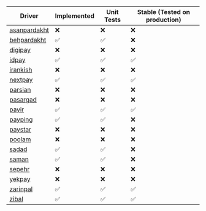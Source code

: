 
| <Translate id="driver">Driver</Translate>                          | <Translate id="implemented">Implemented</Translate> | <Translate id="unit-tests">Unit Tests</Translate> | <Translate id="stable">Stable (Tested on production)</Translate> |
| ------------------------------------------------------------------ | --------------------------------------------------- | ------------------------------------------------- | ---------------------------------------------------------------- |
| [asanpardakht](https://asanpardakht.ir/)                           | ❌                                                  | ❌                                                | ❌                                                               |
| [behpardakht](http://www.behpardakht.com/)                         | ✅                                                  | ✅                                                | ❌                                                               |
| [digipay](https://www.mydigipay.com/)                              | ❌                                                  | ❌                                                | ❌                                                               |
| [idpay](https://idpay.ir/s/140178)                                 | ✅                                                  | ✅                                                | ✅                                                               |
| [irankish](http://irankish.com/)                                   | ❌                                                  | ❌                                                | ❌                                                               |
| [nextpay](https://nextpay.ir/)                                     | ✅                                                  | ✅                                                | ✅                                                               |
| [parsian](https://www.pec.ir/)                                     | ❌                                                  | ❌                                                | ❌                                                               |
| [pasargad](https://bpi.ir/)                                        | ❌                                                  | ❌                                                | ❌                                                               |
| [payir](https://pay.ir)                                            | ✅                                                  | ✅                                                | ✅                                                               |
| [payping](https://payping.ir)                                      | ✅                                                  | ✅                                                | ❌                                                               |
| [paystar](http://paystar.ir/)                                      | ❌                                                  | ❌                                                | ❌                                                               |
| [poolam](https://poolam.ir/)                                       | ❌                                                  | ❌                                                | ❌                                                               |
| [sadad](https://sadadpsp.ir/)                                      | ✅                                                  | ✅                                                | ❌                                                               |
| [saman](https://www.sep.ir)                                        | ✅                                                  | ✅                                                | ❌                                                               |
| [sepehr](https://www.sepehrpay.com/)                               | ❌                                                  | ❌                                                | ❌                                                               |
| [yekpay](https://yekpay.com/)                                      | ❌                                                  | ❌                                                | ❌                                                               |
| [zarinpal](https://next.zarinpal.com/auth/register?ref_id=22MEjLK) | ✅                                                  | ✅                                                | ✅                                                               |
| [zibal](https://zibal.ir)                                          | ✅                                                  | ✅                                                | ✅                                                               |
